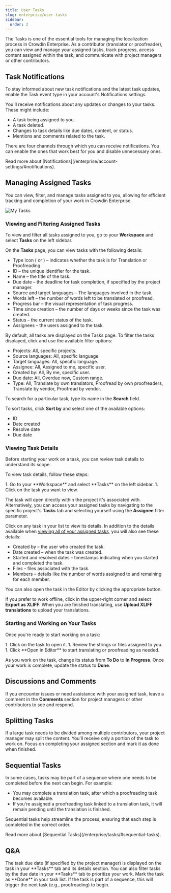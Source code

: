 ```yaml
---
title: User Tasks
slug: enterprise/user-tasks
sidebar:
  order: 2
---
```



The Tasks is one of the essential tools for managing the localization process in Crowdin Enterprise. As a contributor (translator or proofreader), you can view and manage your assigned tasks, track progress, access content assigned within the task, and communicate with project managers or other contributors.

## Task Notifications

To stay informed about new task notifications and the latest task updates, enable the Task event type in your account's Notifications settings.

You'll receive notifications about any updates or changes to your tasks. These might include:

- A task being assigned to you.
- A task deleted.
- Changes to task details like due dates, content, or status.
- Mentions and comments related to the task.

There are four channels through which you can receive notifications. You can enable the ones that work best for you and disable unnecessary ones.

<ReadMore>
  Read more about [Notifications](/enterprise/account-settings/#notifications).
</ReadMore>

## Managing Assigned Tasks

You can view, filter, and manage tasks assigned to you, allowing for efficient tracking and completion of your work in Crowdin Enterprise.

<Image src={myList} alt="My Tasks" />

### Viewing and Filtering Assigned Tasks

To view and filter all tasks assigned to you, go to your **Workspace** and select **Tasks** on the left sidebar.

On the **Tasks** page, you can view tasks with the following details:

* Type Icon (<Icon name="mdi:translate" class="inline-icon" /> or <Icon name="mdi:voicemail" class="inline-icon" />) &ndash; indicates whether the task is for Translation or Proofreading.
* ID &ndash; the unique identifier for the task.
* Name &ndash; the title of the task.
* Due date &ndash; the deadline for task completion, if specified by the project manager.
* Source and target languages &ndash; The languages involved in the task.
* Words left &ndash; the number of words left to be translated or proofread.
* Progress bar &ndash; the visual representation of task progress.
* Time since creation &ndash; the number of days or weeks since the task was created.
* Status &ndash; the current status of the task.
* Assignees &ndash; the users assigned to the task.

By default, all tasks are displayed on the Tasks page. To filter the tasks displayed, click <Icon name="mdi:filter-variant" class="inline-icon" /> and use the available filter options:

* Projects: All, specific projects.
* Source languages: All, specific language.
* Target languages: All, specific language.
* Assignee: All, Assigned to me, specific user.
* Created by: All, By me, specific user.
* Due date: All, Overdue now, Custom range.
* Type: All, Translate by own translators, Proofread by own proofreaders, Translate by vendor, Proofread by vendor. 

To search for a particular task, type its name in the **Search** field.

To sort tasks, click **Sort by** and select one of the available options:

* ID
* Date created
* Resolve date
* Due date

### Viewing Task Details

Before starting your work on a task, you can review task details to understand its scope.

To view task details, follow these steps:

<Steps>
  1. Go to your **Workspace** and select **Tasks** on the left sidebar.
  1. Click on the task you want to view.  
</Steps>

The task will open directly within the project it's associated with. Alternatively, you can access your assigned tasks by navigating to the specific project's **Tasks** tab and selecting yourself using the **Assignee** filter parameter.

Click on any task in your list to view its details. In addition to the details available when [viewing all of your assigned tasks](#viewing-and-filtering-assigned-tasks), you will also see these details:

* Created by &ndash; the user who created the task.
* Date created &ndash; when the task was created.
* Started and resolved dates &ndash; timestamps indicating when you started and completed the task.
* Files &ndash; files associated with the task.
* Members &ndash; details like the number of words assigned to and remaining for each member.

You can also open the task in the Editor by clicking the appropriate button.

If you prefer to work offline, click <Icon name="mdi:dots-vertical" class="inline-icon" /> in the upper-right corner and select **Export as XLIFF**. When you are finished translating, use **Upload XLIFF translations** to upload your translations.

### Starting and Working on Your Tasks

Once you're ready to start working on a task:

<Steps>
  1. Click on the task to open it.
  1. Review the strings or files assigned to you.
  1. Click **Open in Editor** to start translating or proofreading as needed.
</Steps>

As you work on the task, change its status from **To Do** to **In Progress**. Once your work is complete, update the status to **Done**.

<CardGrid>
  <LinkCard
    title="Working on Tasks in the Editor"
    description="Learn how to efficiently handle your translation and proofreading tasks in the Editor."
    href="/enterprise/online-editor/#tasks-in-the-editor"
  />
  <LinkCard
    title="Changing Tast Status"
    description="Learn how to update task statuses to keep track of your progress."
    href="/enterprise/tasks/#changing-task-status"
  />
</CardGrid>

## Discussions and Comments

If you encounter issues or need assistance with your assigned task, leave a comment in the **Comments** section for project managers or other contributors to see and respond.

## Splitting Tasks

If a large task needs to be divided among multiple contributors, your project manager may split the content. You'll receive only a portion of the task to work on. Focus on completing your assigned section and mark it as done when finished.

## Sequential Tasks

In some cases, tasks may be part of a sequence where one needs to be completed before the next can begin. For example:

- You may complete a translation task, after which a proofreading task becomes available.
- If you're assigned a proofreading task linked to a translation task, it will remain pending until the translation is finished.

Sequential tasks help streamline the process, ensuring that each step is completed in the correct order.

<ReadMore>
  Read more about [Sequential Tasks](/enterprise/tasks/#sequential-tasks).
</ReadMore>

## Q&A

<QuestionAnswer title="How do I know when a task is due?">
  The task due date (if specified by the project manager) is displayed on the task in your **Tasks** tab and its details section. You can also filter tasks by the due date in your **Tasks** tab to prioritize your work.
</QuestionAnswer>
<QuestionAnswer title="What should I do if I finish a task early?">
  Mark the task as **Done** in your task list. If the task is part of a sequence, this will trigger the next task (e.g., proofreading) to begin.
</QuestionAnswer>